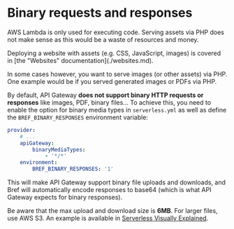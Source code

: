 
# Binary requests and responses

AWS Lambda is only used for executing code. Serving assets via PHP does not make sense as this would be a waste of resources and money.

<Callout>
    Deploying a website with assets (e.g. CSS, JavaScript, images) is covered in [the "Websites" documentation](./websites.md).
</Callout>

In some cases however, you want to serve images (or other assets) via PHP. One example would be if you served generated images or PDFs via PHP.

By default, API Gateway **does not support binary HTTP requests or responses** like images, PDF, binary files… To achieve this, you need to enable the option for binary media types in `serverless.yml` as well as define the `BREF_BINARY_RESPONSES` environment variable:

```yml filename="serverless.yml"
provider:
    # ...
    apiGateway:
        binaryMediaTypes:
            - '*/*'
    environment:
        BREF_BINARY_RESPONSES: '1'
```

This will make API Gateway support binary file uploads and downloads, and Bref will automatically encode responses to base64 (which is what API Gateway expects for binary responses).

Be aware that the max upload and download size is **6MB**. For larger files, use AWS S3. An example is available in [Serverless Visually Explained](https://serverless-visually-explained.com/).
